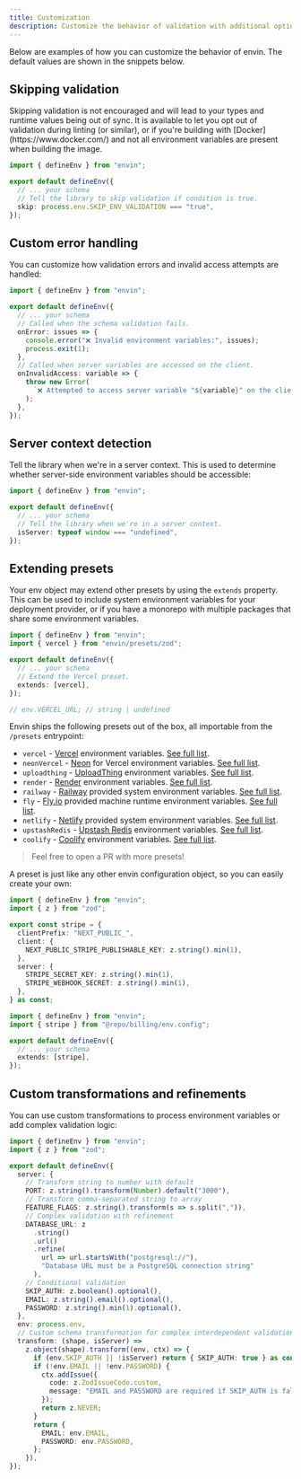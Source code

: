 ```yaml
---
title: Customization
description: Customize the behavior of validation with additional options.
---
```


Below are examples of how you can customize the behavior of envin. The default values are shown in the snippets below.

## Skipping validation

<Callout type="warn">
  Skipping validation is not encouraged and will lead to your types and runtime
  values being out of sync. It is available to let you opt out of validation
  during linting (or similar), or if you're building with
  [Docker](https://www.docker.com/) and not all environment variables are
  present when building the image.
</Callout>

```ts title="env.config.ts"
import { defineEnv } from "envin";

export default defineEnv({
  // ... your schema
  // Tell the library to skip validation if condition is true.
  skip: process.env.SKIP_ENV_VALIDATION === "true",
});
```

## Custom error handling

You can customize how validation errors and invalid access attempts are handled:

```ts title="env.config.ts"
import { defineEnv } from "envin";

export default defineEnv({
  // ... your schema
  // Called when the schema validation fails.
  onError: issues => {
    console.error("❌ Invalid environment variables:", issues);
    process.exit(1);
  },
  // Called when server variables are accessed on the client.
  onInvalidAccess: variable => {
    throw new Error(
      `❌ Attempted to access server variable "${variable}" on the client`
    );
  },
});
```

## Server context detection

Tell the library when we're in a server context. This is used to determine whether server-side environment variables should be accessible:

```ts title="env.config.ts"
import { defineEnv } from "envin";

export default defineEnv({
  // ... your schema
  // Tell the library when we're in a server context.
  isServer: typeof window === "undefined",
});
```

## Extending presets

Your env object may extend other presets by using the `extends` property. This can be used to include system environment variables for your deployment provider, or if you have a monorepo with multiple packages that share some environment variables.

```ts title="env.config.ts"
import { defineEnv } from "envin";
import { vercel } from "envin/presets/zod";

export default defineEnv({
  // ... your schema
  // Extend the Vercel preset.
  extends: [vercel],
});

// env.VERCEL_URL; // string | undefined
```

Envin ships the following presets out of the box, all importable from the `/presets` entrypoint:

- `vercel` - [Vercel](https://vercel.com) environment variables. [See full list](https://vercel.com/docs/projects/environment-variables/system-environment-variables).
- `neonVercel` - [Neon](https://neon.tech) for Vercel environment variables. [See full list](https://neon.tech/docs/guides/vercel-native-integration#environment-variables-set-by-the-integration).
- `uploadthing` - [UploadThing](https://uploadthing.com) environment variables. [See full list](https://docs.uploadthing.com/getting-started/appdir#add-env-variables).
- `render` - [Render](https://render.com) environment variables. [See full list](https://render.com/docs/environment-variables).
- `railway` - [Railway](https://railway.app) provided system environment variables. [See full list](https://docs.railway.app/reference/variables#railway-provided-variables).
- `fly` - [Fly.io](https://fly.io) provided machine runtime environment variables. [See full list](https://fly.io/docs/machines/runtime-environment/).
- `netlify` - [Netlify](https://netlify.com) provided system environment variables. [See full list](https://docs.netlify.com/configure-builds/environment-variables/#read-only-variables).
- `upstashRedis` - [Upstash Redis](https://upstash.com) environment variables. [See full list](https://upstash.com/docs/redis/howto/connectwithupstashredis).
- `coolify` - [Coolify](https://coolify.io) environment variables. [See full list](https://coolify.io/docs/knowledge-base/environment-variables#predefined-variables).

> Feel free to open a PR with more presets!

A preset is just like any other envin configuration object, so you can easily create your own:

```ts title="packages/billing/env.config.ts"
import { defineEnv } from "envin";
import { z } from "zod";

export const stripe = {
  clientPrefix: "NEXT_PUBLIC_",
  client: {
    NEXT_PUBLIC_STRIPE_PUBLISHABLE_KEY: z.string().min(1),
  },
  server: {
    STRIPE_SECRET_KEY: z.string().min(1),
    STRIPE_WEBHOOK_SECRET: z.string().min(1),
  },
} as const;
```

```ts title="apps/web/env.config.ts"
import { defineEnv } from "envin";
import { stripe } from "@repo/billing/env.config";

export default defineEnv({
  // ... your schema
  extends: [stripe],
});
```

## Custom transformations and refinements

You can use custom transformations to process environment variables or add complex validation logic:

```ts title="env.config.ts"
import { defineEnv } from "envin";
import { z } from "zod";

export default defineEnv({
  server: {
    // Transform string to number with default
    PORT: z.string().transform(Number).default("3000"),
    // Transform comma-separated string to array
    FEATURE_FLAGS: z.string().transform(s => s.split(",")),
    // Complex validation with refinement
    DATABASE_URL: z
      .string()
      .url()
      .refine(
        url => url.startsWith("postgresql://"),
        "Database URL must be a PostgreSQL connection string"
      ),
    // Conditional validation
    SKIP_AUTH: z.boolean().optional(),
    EMAIL: z.string().email().optional(),
    PASSWORD: z.string().min(1).optional(),
  },
  env: process.env,
  // Custom schema transformation for complex interdependent validation
  transform: (shape, isServer) =>
    z.object(shape).transform((env, ctx) => {
      if (env.SKIP_AUTH || !isServer) return { SKIP_AUTH: true } as const;
      if (!env.EMAIL || !env.PASSWORD) {
        ctx.addIssue({
          code: z.ZodIssueCode.custom,
          message: "EMAIL and PASSWORD are required if SKIP_AUTH is false",
        });
        return z.NEVER;
      }
      return {
        EMAIL: env.EMAIL,
        PASSWORD: env.PASSWORD,
      };
    }),
});
```
